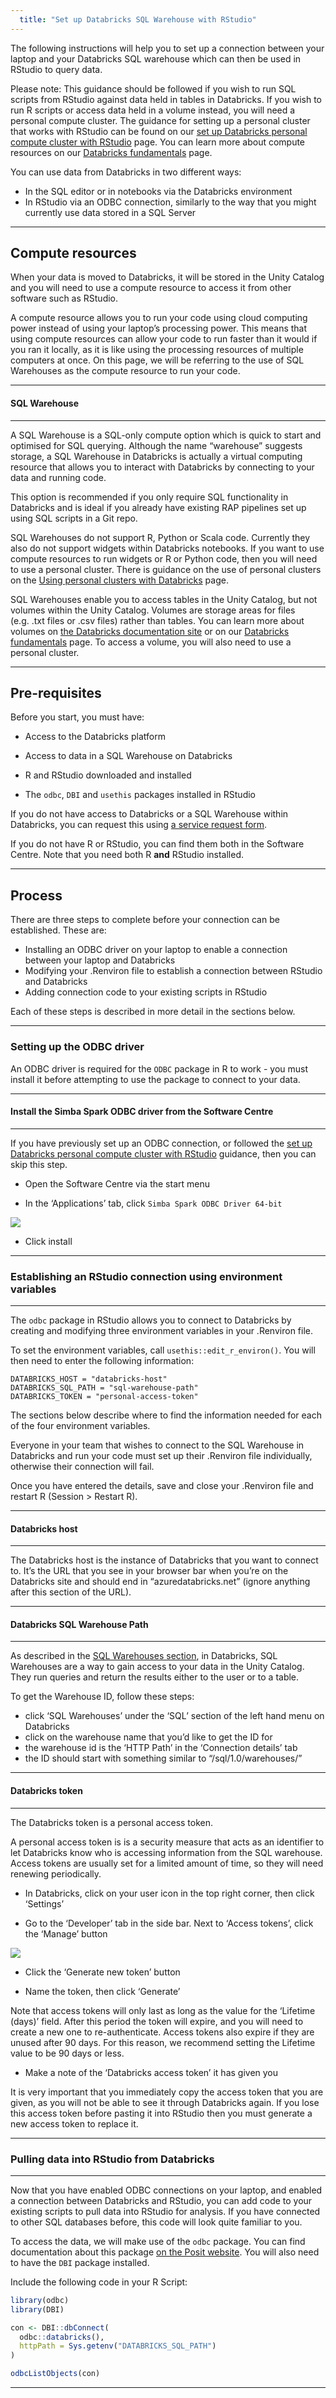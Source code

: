 ```yaml
---
  title: "Set up Databricks SQL Warehouse with RStudio"
---
```


The following instructions will help you to set up a connection between your laptop and your Databricks SQL warehouse which can then be used in RStudio to query data.

::: callout-note
Please note: This guidance should be followed if you wish to run SQL scripts from RStudio against data held in tables in Databricks. If you wish to run R scripts or access data held in a volume instead, you will need a personal compute cluster. The guidance for setting up a personal cluster that works with RStudio can be found on our [set up Databricks personal compute cluster with RStudio](/ADA/databricks_rstudio_personal_cluster.html) page. You can learn more about compute resources on our [Databricks fundamentals](/ADA/databricks_fundamentals.html) page.
:::

You can use data from Databricks in two different ways:

-   In the SQL editor or in notebooks via the Databricks environment
-   In RStudio via an ODBC connection, similarly to the way that you might currently use data stored in a SQL Server

------------------------------------------------------------------------

## Compute resources

When your data is moved to Databricks, it will be stored in the Unity Catalog and you will need to use a compute resource to access it from other software such as RStudio.

A compute resource allows you to run your code using cloud computing power instead of using your laptop's processing power. This means that using compute resources can allow your code to run faster than it would if you ran it locally, as it is like using the processing resources of multiple computers at once. On this page, we will be referring to the use of SQL Warehouses as the compute resource to run your code. 

------------------------------------------------------------------------

#### SQL Warehouse

---

A SQL Warehouse is a SQL-only compute option which is quick to start and optimised for SQL querying. Although the name "warehouse" suggests storage, a SQL Warehouse in Databricks is actually a virtual computing resource that allows you to interact with Databricks by connecting to your data and running code. 

This option is recommended if you only require SQL functionality in Databricks and is ideal if you already have existing RAP pipelines set up using SQL scripts in a Git repo. 

SQL Warehouses do not support R, Python or Scala code. Currently they also do not support widgets within Databricks notebooks. If you want to use compute resources to run widgets or R or Python code, then you will need to use a personal cluster. There is guidance on the use of personal clusters on the [Using personal clusters with Databricks](ADA/databricks_rstudio_personal_cluster.html) page. 

SQL Warehouses enable you to access tables in the Unity Catalog, but not volumes within the Unity Catalog. Volumes are storage areas for files (e.g. .txt files or .csv files) rather than tables. You can learn more about volumes on [the Databricks documentation site](https://docs.databricks.com/en/volumes/index.html) or on our [Databricks fundamentals](ADA/databricks_fundamentals.html) page. To access a volume, you will also need to use a personal cluster. 

---

## Pre-requisites

Before you start, you must have:

-   Access to the Databricks platform

-   Access to data in a SQL Warehouse on Databricks

-   R and RStudio downloaded and installed

-   The `odbc`, `DBI` and `usethis` packages installed in RStudio

If you do not have access to Databricks or a SQL Warehouse within Databricks, you can request this using [a service request form](https://dfe.service-now.com/serviceportal?id=sc_cat_item&sys_id=74bc3be81b212d504f999978b04bcb0b).

If you do not have R or RStudio, you can find them both in the Software Centre. Note that you need both R **and** RStudio installed.

---

## Process

There are three steps to complete before your connection can be established. These are:

-   Installing an ODBC driver on your laptop to enable a connection between your laptop and Databricks
-   Modifying your .Renviron file to establish a connection between RStudio and Databricks
-   Adding connection code to your existing scripts in RStudio

Each of these steps is described in more detail in the sections below. 

---

### Setting up the ODBC driver

An ODBC driver is required for the `ODBC` package in R to work - you must install it before attempting to use the package to connect to your data. 

---

#### Install the Simba Spark ODBC driver from the Software Centre

---

::: callout-important
If you have previously set up an ODBC connection, or followed the [set up Databricks personal compute cluster with RStudio](/ADA/databricks_rstudio_personal_cluster.html) guidance, then you can skip this step. 
:::

-   Open the Software Centre via the start menu

-   In the 'Applications' tab, click `Simba Spark ODBC Driver 64-bit`

::: {align="center"}
![](../images/databricks-software-centre.png)
:::

-   Click install

------------------------------------------------------------------------

### Establishing an RStudio connection using environment variables

------------------------------------------------------------------------

The `odbc` package in RStudio allows you to connect to Databricks by creating and modifying three environment variables in your .Renviron file.

To set the environment variables, call `usethis::edit_r_environ()`. You will then need to enter the following information:

```         
DATABRICKS_HOST = "databricks-host"
DATABRICKS_SQL_PATH = "sql-warehouse-path"
DATABRICKS_TOKEN = "personal-access-token"
```

The sections below describe where to find the information needed for each of the four environment variables.

::: callout-note
Everyone in your team that wishes to connect to the SQL Warehouse in Databricks and run your code must set up their .Renviron file individually, otherwise their connection will fail.
:::

Once you have entered the details, save and close your .Renviron file and restart R (Session > Restart R).

------------------------------------------------------------------------

#### Databricks host

------------------------------------------------------------------------

The Databricks host is the instance of Databricks that you want to connect to. It's the URL that you see in your browser bar when you're on the Databricks site and should end in "azuredatabricks.net" (ignore anything after this section of the URL).

------------------------------------------------------------------------

#### Databricks SQL Warehouse Path

------------------------------------------------------------------------

As described in the [SQL Warehouses section](/ADA/ada.html#sql-warehouse), in Databricks, SQL Warehouses are a way to gain access to your data in the Unity Catalog. They run queries and return the results either to the user or to a table. 

To get the Warehouse ID, follow these steps:

-   click 'SQL Warehouses' under the 'SQL' section of the left hand menu on Databricks
-   click on the warehouse name that you'd like to get the ID for
-   the warehouse id is the 'HTTP Path' in the 'Connection details' tab
-   the ID should start with something similar to "/sql/1.0/warehouses/"


------------------------------------------------------------------------

#### Databricks token

------------------------------------------------------------------------

The Databricks token is a personal access token. 

A personal access token is is a security measure that acts as an identifier to let Databricks know who is accessing information from the SQL warehouse. Access tokens are usually set for a limited amount of time, so they will need renewing periodically.

-   In Databricks, click on your user icon in the top right corner, then click 'Settings'

-   Go to the 'Developer' tab in the side bar. Next to 'Access tokens', click the 'Manage' button

::: {align="center"}
![](../images/databricks-access-tokens.png)
:::

-   Click the 'Generate new token' button

-   Name the token, then click 'Generate'

::: callout-note
Note that access tokens will only last as long as the value for the 'Lifetime (days)' field. After this period the token will expire, and you will need to create a new one to re-authenticate. Access tokens also expire if they are unused after 90 days. For this reason, we recommend setting the Lifetime value to be 90 days or less. 
:::

-   Make a note of the 'Databricks access token' it has given you

::: callout-warning
It is very important that you immediately copy the access token that you are given, as you will not be able to see it through Databricks again. If you lose this access token before pasting it into RStudio then you must generate a new access token to replace it.
:::

------------------------------------------------------------------------

### Pulling data into RStudio from Databricks

------------------------------------------------------------------------

Now that you have enabled ODBC connections on your laptop, and enabled a connection between Databricks and RStudio, you can add code to your existing scripts to pull data into RStudio for analysis. If you have connected to other SQL databases before, this code will look quite familiar to you. 

To access the data, we will make use of the `odbc` package. You can find documentation about this package [on the Posit website](https://solutions.posit.co/connections/db/r-packages/odbc/). You will also need to have the `DBI` package installed.  

Include the following code in your R Script:


``` r
library(odbc)
library(DBI)

con <- DBI::dbConnect(
  odbc::databricks(),
  httpPath = Sys.getenv("DATABRICKS_SQL_PATH")
)

odbcListObjects(con)
```

---
